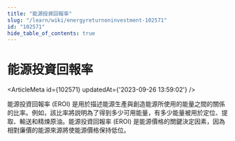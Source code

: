 ```yaml
---
title: "能源投資回報率"
slug: "/learn/wiki/energyreturnoninvestment-102571"
id: "102571"
hide_table_of_contents: true
---
```



# 能源投資回報率

<ArticleMeta id={102571} updatedAt={'2023-09-26 13:59:02'} />
<div className='border-solid border-b border-t-0 my-4 border-[var(--ifm-color-gray-300)]' />

能源投資回報率 (EROI) 是用於描述能源生產與創造能源所使用的能量之間的關係的比率。例如，該比率將説明為了得到多少可用能量，有多少能量被用於定位、提取、輸送和精煉原油。能源投資回報率 (EROI) 是能源價格的關鍵決定因素，因為相對廉價的能源來源將使能源價格保持低位。
